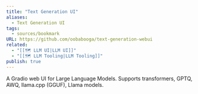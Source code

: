 ```yaml
---
title: "Text Generation UI"
aliases:
  - Text Generation UI
tags:
  - sources/bookmark
URL: https://github.com/oobabooga/text-generation-webui
related:
  - "[[🗺️ LLM UI|LLM UI]]"
  - "[[🗺️ LLM Tooling|LLM Tooling]]"
publish: true
---
```


A Gradio web UI for Large Language Models. Supports transformers, GPTQ, AWQ, llama.cpp (GGUF), Llama models.